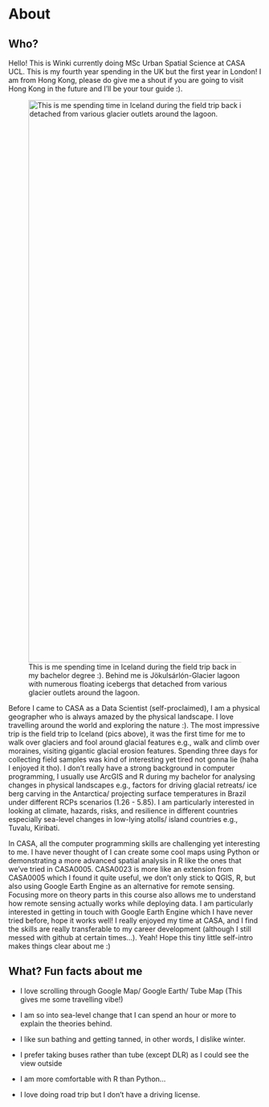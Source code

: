 # About

## Who?

Hello! This is Winki currently doing MSc Urban Spatial Science at CASA UCL. This is my fourth year spending in the UK but the first year in London! I am from Hong Kong, please do give me a shout if you are going to visit Hong Kong in the future and I'll be your tour guide :).

![This is me spending time in Iceland during the field trip back in my bachelor degree :). Behind me is Jökulsárlón-Glacier lagoon with numerous floating icebergs that detached from various glacier outlets around the lagoon.](images/iceland.png){width="1118"}

Before I came to CASA as a Data Scientist (self-proclaimed), I am a physical geographer who is always amazed by the physical landscape. I love travelling around the world and exploring the nature :). The most impressive trip is the field trip to Iceland (pics above), it was the first time for me to walk over glaciers and fool around glacial features e.g., walk and climb over moraines, visiting gigantic glacial erosion features. Spending three days for collecting field samples was kind of interesting yet tired not gonna lie (haha I enjoyed it tho). I don't really have a strong background in computer programming, I usually use ArcGIS and R during my bachelor for analysing changes in physical landscapes e.g., factors for driving glacial retreats/ ice berg carving in the Antarctica/ projecting surface temperatures in Brazil under different RCPs scenarios (1.26 - 5.85). I am particularly interested in looking at climate, hazards, risks, and resilience in different countries especially sea-level changes in low-lying atolls/ island countries e.g., Tuvalu, Kiribati.

In CASA, all the computer programming skills are challenging yet interesting to me. I have never thought of I can create some cool maps using Python or demonstrating a more advanced spatial analysis in R like the ones that we've tried in CASA0005. CASA0023 is more like an extension from CASA0005 which I found it quite useful, we don't only stick to QGIS, R, but also using Google Earth Engine as an alternative for remote sensing. Focusing more on theory parts in this course also allows me to understand how remote sensing actually works while deploying data. I am particularly interested in getting in touch with Google Earth Engine which I have never tried before, hope it works well! I really enjoyed my time at CASA, and I find the skills are really transferable to my career development (although I still messed with github at certain times...). Yeah! Hope this tiny little self-intro makes things clear about me :)

## What? Fun facts about me

-   I love scrolling through Google Map/ Google Earth/ Tube Map (This gives me some travelling vibe!)

-   I am so into sea-level change that I can spend an hour or more to explain the theories behind.

-   I like sun bathing and getting tanned, in other words, I dislike winter.

-   I prefer taking buses rather than tube (except DLR) as I could see the view outside

-   I am more comfortable with R than Python...

-   I love doing road trip but I don't have a driving license.
